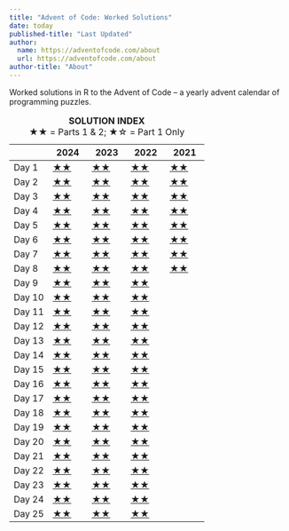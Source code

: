 ```yaml
---
title: "Advent of Code: Worked Solutions"
date: today
published-title: "Last Updated"
author: 
  name: https://adventofcode.com/about
  url: https://adventofcode.com/about
author-title: "About"
---
```


Worked solutions in R to the Advent of Code – a yearly advent calendar of programming puzzles.

|   | 2024 | 2023 | 2022 | 2021 |
|---------------|---------------|---------------|---------------|---------------|
| Day 1 | [★★](/2024/R/day01.html) | [★★](/2023/R/day01.html) | [★★](/2022/R/day01.html) | [★★](/2021/R/day01.html) |
| Day 2 | [★★](/2024/R/day02.html) | [★★](/2023/R/day02.html) | [★★](/2022/R/day02.html) | [★★](/2021/R/day02.html) |
| Day 3 | [★★](/2024/R/day03.html) | [★★](/2023/R/day03.html) | [★★](/2022/R/day03.html) | [★★](/2021/R/day03.html) |
| Day 4 | [★★](/2024/R/day04.html) | [★★](/2023/R/day04.html) | [★★](/2022/R/day04.html) | [★★](/2021/R/day04.html) |
| Day 5 | [★★](/2024/R/day05.html) | [★★](/2023/R/day05.html) | [★★](/2022/R/day05.html) | [★★](/2021/R/day05.html) |
| Day 6 | [★★](/2024/R/day06.html) | [★★](/2023/R/day06.html) | [★★](/2022/R/day06.html) | [★★](/2021/R/day06.html) |
| Day 7 | [★★](/2024/R/day07.html) | [★★](/2023/R/day07.html) | [★★](/2022/R/day07.html) | [★★](/2021/R/day07.html) |
| Day 8 | [★★](/2024/R/day08.html) | [★★](/2023/R/day08.html) | [★★](/2022/R/day08.html) | [★★](/2021/R/day08.html) |
| Day 9 | [★★](/2024/R/day09.html) | [★★](/2023/R/day09.html) | [★★](/2022/R/day09.html) |  |
| Day 10 | [★★](/2024/R/day10.html) | [★★](/2023/R/day10.html) | [★★](/2022/R/day10.html) |  |
| Day 11 | [★★](/2024/R/day11.html) | [★★](/2023/R/day11.html) | [★★](/2022/R/day11.html) |  |
| Day 12 | [★★](/2024/R/day12.html) | [★★](/2023/R/day12.html) | [★★](/2022/R/day12.html) |  |
| Day 13 | [★★](/2024/R/day13.html) | [★★](/2023/R/day13.html) | [★★](/2022/R/day13.html) |  |
| Day 14 | [★★](/2024/R/day14.html) | [★★](/2023/R/day14.html) | [★★](/2022/R/day14.html) |  |
| Day 15 | [★★](/2024/R/day15.html) | [★★](/2023/R/day15.html) | [★★](/2022/R/day15.html) |  |
| Day 16 | [★★](/2024/R/day16.html) | [★★](/2023/R/day16.html) | [★★](/2022/R/day16.html) |  |
| Day 17 | [★★](/2024/R/day17.html) | [★★](/2023/R/day17.html) | [★★](/2022/R/day17.html) |  |
| Day 18 | [★★](/2024/R/day18.html) | [★★](/2023/R/day18.html) | [★★](/2022/R/day18.html) |  |
| Day 19 | [★★](/2024/R/day19.html) | [★★](/2023/R/day19.html) | [★★](/2022/R/day19.html) |  |
| Day 20 | [★★](/2024/R/day20.html) | [★★](/2023/R/day20.html) | [★★](/2022/R/day20.html) |  |
| Day 21 | [★★](/2024/R/day21.html) | [★★](/2023/R/day21.html) | [★★](/2022/R/day21.html) |  |
| Day 22 | [★★](/2024/R/day22.html) | [★★](/2023/R/day22.html) | [★★](/2022/R/day22.html) |  |
| Day 23 | [★★](/2024/R/day23.html) | [★★](/2023/R/day23.html) | [★★](/2022/R/day23.html) |  |
| Day 24 | [★★](/2024/R/day24.html) | [★★](/2023/R/day24.html) | [★★](/2022/R/day24.html) |  |
| Day 25 | [★★](/2024/R/day25.html) | [★★](/2023/R/day25.html) | [★★](/2022/R/day25.html) |  |

: **SOLUTION INDEX**\
★★ = Parts 1 & 2; ★☆ = Part 1 Only
